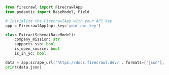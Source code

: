 ```python Python
from firecrawl import FirecrawlApp
from pydantic import BaseModel, Field

# Initialize the FirecrawlApp with your API key
app = FirecrawlApp(api_key='your_api_key')

class ExtractSchema(BaseModel):
    company_mission: str
    supports_sso: bool
    is_open_source: bool
    is_in_yc: bool

data = app.scrape_url('https://docs.firecrawl.dev/', formats=['json'], json_options={'schema': ExtractSchema.model_json_schema()})
print(data.json)
```